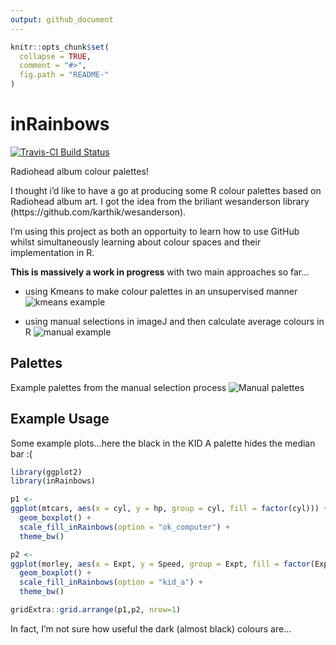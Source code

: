 ```yaml
---
output: github_document
---
```


<!-- README.md is generated from README.Rmd. Please edit that file -->

```r
knitr::opts_chunk$set(
  collapse = TRUE,
  comment = "#>",
  fig.path = "README-"
)
```

# inRainbows

[![Travis-CI Build Status](https://travis-ci.org/tjconstant/inRainbows.svg?branch=master)](https://travis-ci.org/tjconstant/inRainbows)

Radiohead album colour palettes!

I thought i'd like to have a go at producing some R colour palettes based on Radiohead album art. I got the idea from the briliant wesanderson library (https://github.com/karthik/wesanderson).

I'm using this project as both an opportuity to learn how to use GitHub whilst simultaneously learning about colour spaces and their implementation in R.

**This is massively a work in progress** with two main approaches so far...

* using Kmeans to make colour palettes in an unsupervised manner
![kmeans example](man/figures/example_kmeans_palette.png)

* using manual selections in imageJ and then calculate average colours in R
![manual example](man/figures/example_manual_palette.png)

## Palettes
Example palettes from the manual selection process
![Manual palettes](man/figures/palettes.png)

## Example Usage
Some example plots...here the black in the KID A palette hides the median bar :(

```r
library(ggplot2)
library(inRainbows)
```

```r
p1 <- 
ggplot(mtcars, aes(x = cyl, y = hp, group = cyl, fill = factor(cyl))) + 
  geom_boxplot() + 
  scale_fill_inRainbows(option = "ok_computer") +
  theme_bw()
```

```r
p2 <-
ggplot(morley, aes(x = Expt, y = Speed, group = Expt, fill = factor(Expt))) + 
  geom_boxplot() + 
  scale_fill_inRainbows(option = "kid_a") +
  theme_bw()
```

```r
gridExtra::grid.arrange(p1,p2, nrow=1)
```

In fact, I'm not sure how useful the dark (almost black) colours are...
